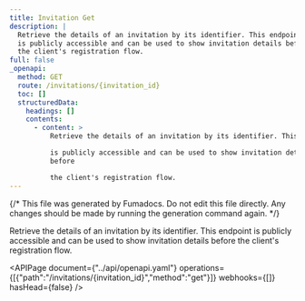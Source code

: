 ```yaml
---
title: Invitation Get
description: |
  Retrieve the details of an invitation by its identifier. This endpoint
  is publicly accessible and can be used to show invitation details before
  the client's registration flow.
full: false
_openapi:
  method: GET
  route: /invitations/{invitation_id}
  toc: []
  structuredData:
    headings: []
    contents:
      - content: >
          Retrieve the details of an invitation by its identifier. This endpoint

          is publicly accessible and can be used to show invitation details
          before

          the client's registration flow.
---
```


{/* This file was generated by Fumadocs. Do not edit this file directly. Any changes should be made by running the generation command again. */}

Retrieve the details of an invitation by its identifier. This endpoint
is publicly accessible and can be used to show invitation details before
the client's registration flow.


<APIPage document={"../api/openapi.yaml"} operations={[{"path":"/invitations/{invitation_id}","method":"get"}]} webhooks={[]} hasHead={false} />